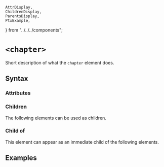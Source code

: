     AttrDisplay,
    ChildrenDisplay,
    ParentsDisplay,
    PtxExample,
} from "../../../components";

# `<chapter>`

Short description of what the `chapter` element does.

## Syntax

### Attributes

<AttrDisplay name="chapter" />

### Children

The following elements can be used as children.

<ChildrenDisplay name="chapter" />

### Child of

This element can appear as an immediate child of the following elements.

<ParentsDisplay name="chapter" />

## Examples

    